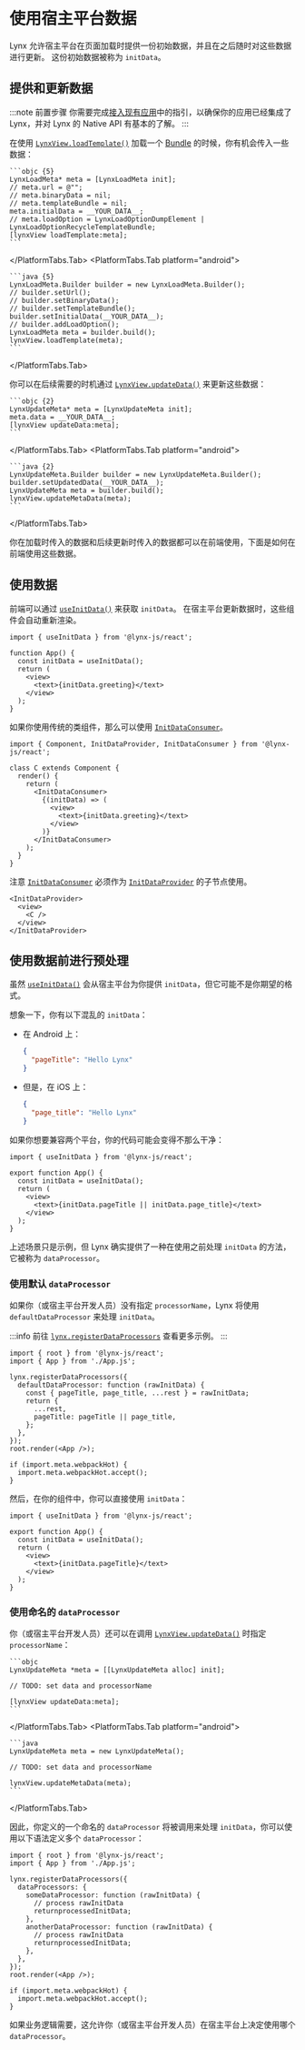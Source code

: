 
# 使用宿主平台数据

Lynx 允许宿主平台在页面加载时提供一份初始数据，并且在之后随时对这些数据进行更新。
这份初始数据被称为 `initData`。

## 提供和更新数据

:::note 前置步骤
你需要完成[接入现有应用](/guide/start/integrate-with-existing-apps.html)中的指引，以确保你的应用已经集成了 Lynx，并对 Lynx 的 Native API 有基本的了解。
:::

在使用 [`LynxView.loadTemplate()`] 加载一个 [Bundle](/guide/spec.html#app-bundle-aka-template-bundle) 的时候，你有机会传入一些数据：

<PlatformTabs hashKey="platform">
  <PlatformTabs.Tab platform="ios">

    ```objc {5}
    LynxLoadMeta* meta = [LynxLoadMeta init];
    // meta.url = @"";
    // meta.binaryData = nil;
    // meta.templateBundle = nil;
    meta.initialData = __YOUR_DATA__;
    // meta.loadOption = LynxLoadOptionDumpElement | LynxLoadOptionRecycleTemplateBundle;
    [lynxView loadTemplate:meta];
    ```

  </PlatformTabs.Tab>
  <PlatformTabs.Tab platform="android">

    ```java {5}
    LynxLoadMeta.Builder builder = new LynxLoadMeta.Builder();
    // builder.setUrl();
    // builder.setBinaryData();
    // builder.setTemplateBundle();
    builder.setInitialData(__YOUR_DATA__);
    // builder.addLoadOption();
    LynxLoadMeta meta = builder.build();
    lynxView.loadTemplate(meta);
    ```

  </PlatformTabs.Tab>
</PlatformTabs>

你可以在后续需要的时机通过 [`LynxView.updateData()`] 来更新这些数据：

<PlatformTabs hashKey="platform">
  <PlatformTabs.Tab platform="ios">

    ```objc {2}
    LynxUpdateMeta* meta = [LynxUpdateMeta init];
    meta.data = __YOUR_DATA__;
    [lynxView updateData:meta];
    ```

  </PlatformTabs.Tab>
  <PlatformTabs.Tab platform="android">

    ```java {2}
    LynxUpdateMeta.Builder builder = new LynxUpdateMeta.Builder();
    builder.setUpdatedData(__YOUR_DATA__);
    LynxUpdateMeta meta = builder.build();
    lynxView.updateMetaData(meta);
    ```

  </PlatformTabs.Tab>
</PlatformTabs>

你在加载时传入的数据和后续更新时传入的数据都可以在前端使用，下面是如何在前端使用这些数据。

## 使用数据

前端可以通过 [`useInitData()`] 来获取 `initData`。
在宿主平台更新数据时，这些组件会自动重新渲染。

```tsx title="src/App.jsx"
import { useInitData } from '@lynx-js/react';

function App() {
  const initData = useInitData();
  return (
    <view>
      <text>{initData.greeting}</text>
    </view>
  );
}
```

如果你使用传统的类组件，那么可以使用 [`InitDataConsumer`]。

```tsx
import { Component, InitDataProvider, InitDataConsumer } from '@lynx-js/react';

class C extends Component {
  render() {
    return (
      <InitDataConsumer>
        {(initData) => (
          <view>
            <text>{initData.greeting}</text>
          </view>
        )}
      </InitDataConsumer>
    );
  }
}
```

注意 [`InitDataConsumer`] 必须作为 [`InitDataProvider`] 的子节点使用。

```tsx
<InitDataProvider>
  <view>
    <C />
  </view>
</InitDataProvider>
```

## 使用数据前进行预处理

虽然 [`useInitData()`] 会从宿主平台为你提供 `initData`，但它可能不是你期望的格式。

想象一下，你有以下混乱的 `initData`：

- 在 Android 上：

  ```json
  {
    "pageTitle": "Hello Lynx"
  }
  ```

- 但是，在 iOS 上：

  ```json
  {
    "page_title": "Hello Lynx"
  }
  ```

如果你想要兼容两个平台，你的代码可能会变得不那么干净：

```tsx {7}
import { useInitData } from '@lynx-js/react';

export function App() {
  const initData = useInitData();
  return (
    <view>
      <text>{initData.pageTitle || initData.page_title}</text>
    </view>
  );
}
```

上述场景只是示例，但 Lynx 确实提供了一种在使用之前处理 `initData` 的方法，它被称为 `dataProcessor`。

### 使用默认 `dataProcessor`

如果你（或宿主平台开发人员）没有指定 `processorName`，Lynx 将使用 `defaultDataProcessor` 来处理 `initData`。

:::info
前往 [`lynx.registerDataProcessors`] 查看更多示例。
:::

```tsx title="src/index.tsx" {4-12}
import { root } from '@lynx-js/react';
import { App } from './App.js';

lynx.registerDataProcessors({
  defaultDataProcessor: function (rawInitData) {
    const { pageTitle, page_title, ...rest } = rawInitData;
    return {
      ...rest,
      pageTitle: pageTitle || page_title,
    };
  },
});
root.render(<App />);

if (import.meta.webpackHot) {
  import.meta.webpackHot.accept();
}
```

然后，在你的组件中，你可以直接使用 `initData`：

```tsx title="src/App.jsx" {7}
import { useInitData } from '@lynx-js/react';

export function App() {
  const initData = useInitData();
  return (
    <view>
      <text>{initData.pageTitle}</text>
    </view>
  );
}
```

### 使用命名的 `dataProcessor`

你（或宿主平台开发人员）还可以在调用 [`LynxView.updateData()`] 时指定 `processorName`：

<PlatformTabs hashKey="platform">
  <PlatformTabs.Tab platform="ios">

    ```objc
    LynxUpdateMeta *meta = [[LynxUpdateMeta alloc] init];

    // TODO: set data and processorName

    [lynxView updateData:meta];
    ```

  </PlatformTabs.Tab>
  <PlatformTabs.Tab platform="android">

    ```java
    LynxUpdateMeta meta = new LynxUpdateMeta();

    // TODO: set data and processorName

    lynxView.updateMetaData(meta);
    ```

  </PlatformTabs.Tab>
</PlatformTabs>

因此，你定义的一个命名的 `dataProcessor` 将被调用来处理 `initData`，你可以使用以下语法定义多个 `dataProcessor`：

```tsx title="src/index.tsx" {5-14}
import { root } from '@lynx-js/react';
import { App } from './App.js';

lynx.registerDataProcessors({
  dataProcessors: {
    someDataProcessor: function (rawInitData) {
      // process rawInitData
      returnprocessedInitData;
    },
    anotherDataProcessor: function (rawInitData) {
      // process rawInitData
      returnprocessedInitData;
    },
  },
});
root.render(<App />);

if (import.meta.webpackHot) {
  import.meta.webpackHot.accept();
}
```

如果业务逻辑需要，这允许你（或宿主平台开发人员）在宿主平台上决定使用哪个 `dataProcessor`。

[`LynxView.loadTemplate()`]: /api/lynx-native-api/lynx-view/load-template
[`LynxView.updateData()`]: /api/lynx-native-api/lynx-view/update-data
[`useInitData()`]: /api/react/Function.useInitData
[`InitDataConsumer`]: /api/react/Function.InitDataConsumer
[`InitDataProvider`]: /api/react/Function.InitDataProvider
[`lynx.registerdataprocessors`]: /api/react/Interface.Lynx#registerdataprocessors
